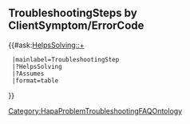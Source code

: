 == TroubleshootingSteps by ClientSymptom/ErrorCode ==

{{#ask:[[HelpsSolving::+]]
  |mainlabel=TroubleshootingStep
  |?HelpsSolving
  |?Assumes
  |format=table
}}

[[Category:HapaProblemTroubleshootingFAQOntology]]
